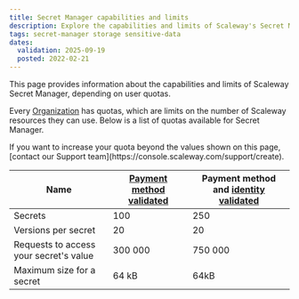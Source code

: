 ```yaml
---
title: Secret Manager capabilities and limits
description: Explore the capabilities and limits of Scaleway's Secret Manager service, designed to protect and manage sensitive data efficiently within defined user quotas.
tags: secret-manager storage sensitive-data
dates:
  validation: 2025-09-19
  posted: 2022-02-21
---
```


This page provides information about the capabilities and limits of Scaleway Secret Manager, depending on user quotas.

Every [Organization](/organizations-and-projects/concepts/#organization) has quotas, which are limits on the number of Scaleway resources they can use. Below is a list of quotas available for Secret Manager.

<Message type="note">
 If you want to increase your quota beyond the values shown on this page, [contact our Support team](https://console.scaleway.com/support/create).
</Message>

| Name                                   | [Payment method validated](/billing/how-to/add-payment-method/#how-to-add-a-credit-card) | Payment method and [identity validated](/account/how-to/verify-identity/) |
|----------------------------------------|---------------------------------------------------------------------------------------------------------------------------------------------|---------------------------------------------------------------------------------------------------|
| Secrets                                | 100                                                                                                                                         | 250                                                                                               |
| Versions per secret                    | 20                                                                                                                                          | 20                                                                                                |
| Requests to access your secret's value | 300 000                                                                                                                                     | 750 000                                                                                           |
| Maximum size for a secret              | 64 kB                                                                                                                                        | 64kB                                                                                              |